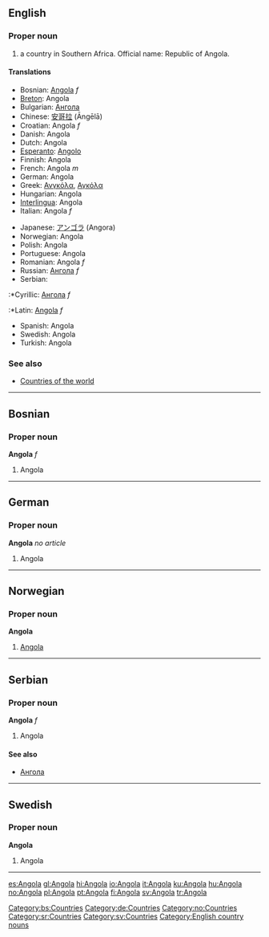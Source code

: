 ==English==
===Proper noun===
#a country in Southern Africa. Official name: Republic of Angola.
====Translations====
{{top}}
*Bosnian: [[Angola#Bosnian|Angola]] ''f''
*[[Breton]]: Angola
*Bulgarian: [[Ангола]]
*Chinese: [[安哥拉]] (Āngēlā)
*Croatian: Angola ''f''
*Danish: Angola
*Dutch: Angola
*[[Esperanto]]: [[Angolo]]
*Finnish: Angola
*French: Angola ''m''
*German: Angola
*Greek: [[Ανγκόλα]], [[Αγκόλα]]
*Hungarian: Angola
*[[Interlingua]]: Angola
*Italian: Angola ''f''
{{mid}}
*Japanese: [[アンゴラ]] (Angora)
*Norwegian: Angola
*Polish: Angola
*Portuguese: Angola
*Romanian: Angola ''f''
*Russian: [[Ангола]] ''f''
*Serbian:
:*Cyrillic: [[Ангола#Serbian|Ангола]] ''f''
:*Latin: [[Angola#Serbian|Angola]] ''f''
*Spanish: Angola
*Swedish: Angola
*Turkish: Angola
{{bottom}}

===See also===
*[[Countries of the world]]
----
==Bosnian==
===Proper noun===
'''Angola''' ''f''
#Angola
[[Category:bs:Countries]]
----
==German==
===Proper noun===
'''Angola''' ''no article''
#Angola
[[Category:de:Countries]]
----
==Norwegian==
===Proper noun===
[[Category:no:Countries]]
'''Angola'''
#[[#English|Angola]]
----
==Serbian==
===Proper noun===
'''Angola''' ''f''
#Angola
====See also====
*[[Ангола]]
[[Category:sr:Countries]]
----
==Swedish==
===Proper noun===
'''Angola'''
#Angola
[[Category:sv:Countries]]
----
[[Category:English country nouns]]

[[es:Angola]]
[[gl:Angola]]
[[hi:Angola]]
[[io:Angola]]
[[it:Angola]]
[[ku:Angola]]
[[hu:Angola]]
[[no:Angola]]
[[pl:Angola]]
[[pt:Angola]]
[[fi:Angola]]
[[sv:Angola]]
[[tr:Angola]]